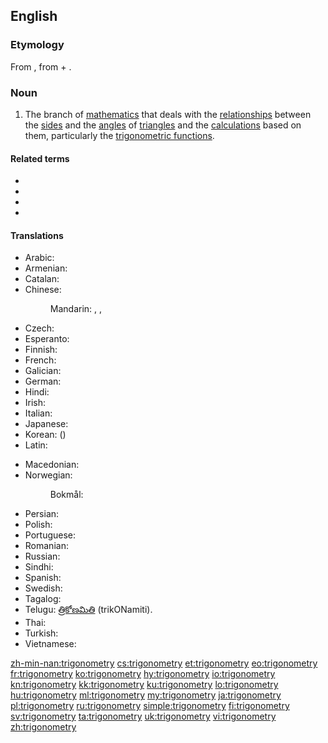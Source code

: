 ==English==

===Etymology===
From {{etyl|NL.|en}} {{m|la|trigonometria}}, from {{etyl|grc|en}} {{m|grc|τρίγωνον||triangle}} + {{m|la|-metria||-metry}}.

===Noun===
{{wikipedia}}
{{en-noun|~|trigonometries}}

# {{label|en|mathematics}} The branch of [[mathematics]] that deals with the [[relationship]]s between the [[side]]s and the [[angle]]s of [[triangle]]s and the [[calculation]]s based on them, particularly the [[trigonometric function]]s.

====Related terms====
* {{l|en|geometry}}
* {{l|en|trigon}}
* {{l|en|trigonometric}}
* {{l|en|trigonometrist}}

====Translations====
{{trans-top|branch of mathematics}}
* Arabic: {{t|ar|عِلْم اَلْمُثَلَثَات|m}}
* Armenian: {{t+|hy|եռանկյունաչափություն}}
* Catalan: {{t|ca|trigonometria|f}}
* Chinese:
*: Mandarin: {{t+|cmn|三角法|tr=sānjiǎofǎ|sc=Hani}}, {{t+|cmn|三角學|sc=Hani}}, {{t+|cmn|三角学|tr=sānjiǎoxué|sc=Hani}}
* Czech: {{t+|cs|trigonometrie|f}}
* Esperanto: {{t|eo|trigonometrio}}
* Finnish: {{t+|fi|trigonometria}}
* French: {{t+|fr|trigonométrie|f}}
* Galician: {{t|gl|trigonometría|f}}
* German: {{t+|de|Trigonometrie|f}}
* Hindi: {{t+|hi|त्रिकोणमिति|f|tr=trikoṇamiti|sc=Deva}}
* Irish: {{t|ga|triantánacht}}
* Italian: {{t+|it|trigonometria|f}}
* Japanese: {{t+|ja|三角法|tr=さんかくほう, sankakuhō|sc=Jpan}}
* Korean: {{t+|ko|삼각법|sc=Kore}} ({{t+|ko|三角法|sc=Kore}})
* Latin: {{t|la|trigonometria|f}}
{{trans-mid}}
* Macedonian: {{t|mk|тригонометрија|f|tr=trigonométrija}}
* Norwegian:
*: Bokmål: {{t+|nb|trigonometri|m}}
* Persian: {{t+|fa|مثلثات|tr=mosalasat}}
* Polish: {{t|pl|trygonometria|f}}
* Portuguese: {{t+|pt|trigonometria|f}}
* Romanian: {{t+|ro|trigonometrie|f}}
* Russian: {{t+|ru|тригономе́трия|f}}
* Sindhi: {{t+|sd|ٽِڪُنڊپيمائِش|f|sc=sd-Arab}}
* Spanish: {{t+|es|trigonometría|f}}
* Swedish: {{t+|sv|trigonometri|c}}
* Tagalog: {{t|tl|tatsihaan}}
* Telugu: [[త్రికోణమితి]] (trikONamiti).
* Thai: {{t|th|ตรีโกณมิติ|tr=dtreegohnmídtì|sc=Thai}}
* Turkish: {{t+|tr|trigonometri}}
* Vietnamese: {{t|vi|lượng giác học}}
{{trans-bottom}}

[[zh-min-nan:trigonometry]]
[[cs:trigonometry]]
[[et:trigonometry]]
[[eo:trigonometry]]
[[fr:trigonometry]]
[[ko:trigonometry]]
[[hy:trigonometry]]
[[io:trigonometry]]
[[kn:trigonometry]]
[[kk:trigonometry]]
[[ku:trigonometry]]
[[lo:trigonometry]]
[[hu:trigonometry]]
[[ml:trigonometry]]
[[my:trigonometry]]
[[ja:trigonometry]]
[[pl:trigonometry]]
[[ru:trigonometry]]
[[simple:trigonometry]]
[[fi:trigonometry]]
[[sv:trigonometry]]
[[ta:trigonometry]]
[[uk:trigonometry]]
[[vi:trigonometry]]
[[zh:trigonometry]]
